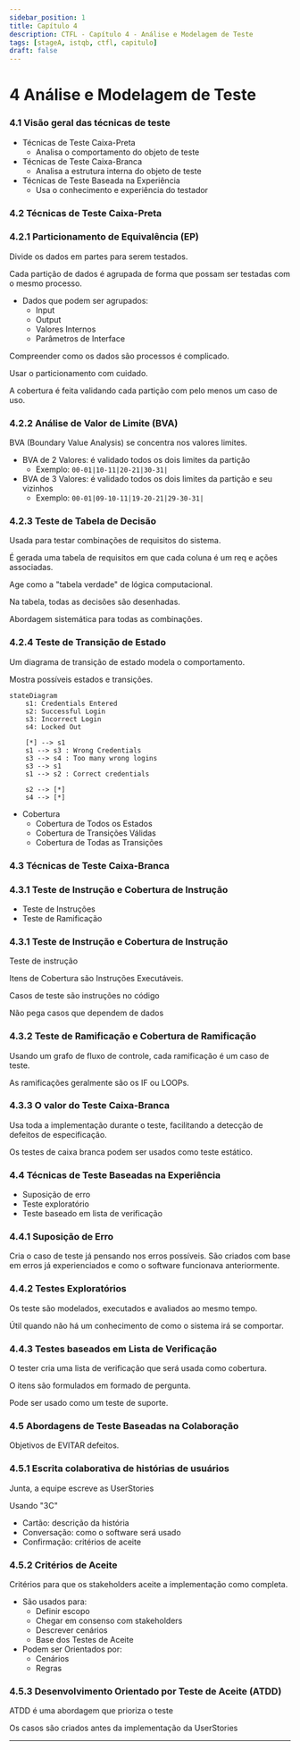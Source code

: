 ```yaml
---
sidebar_position: 1
title: Capítulo 4
description: CTFL - Capítulo 4 - Análise e Modelagem de Teste
tags: [stageA, istqb, ctfl, capitulo]
draft: false
---
```


# 4 Análise e Modelagem de Teste

### 4.1 Visão geral das técnicas de teste

- Técnicas de Teste Caixa-Preta
	- Analisa o comportamento do objeto de teste
- Técnicas de Teste Caixa-Branca
	- Analisa a estrutura interna do objeto de teste
- Técnicas de Teste Baseada na Experiência
	- Usa o conhecimento e experiência do testador

### 4.2 Técnicas de Teste Caixa-Preta

### 4.2.1 Particionamento de Equivalência (EP)

Divide os dados em partes para serem testados.

Cada partição de dados é agrupada de forma que possam ser testadas com o mesmo processo.

- Dados que podem ser agrupados:
	- Input
	- Output
	- Valores Internos
	- Parâmetros de Interface

Compreender como os dados são processos é complicado.

Usar o particionamento com cuidado.

A cobertura é feita validando cada partição com pelo menos um caso de uso.

### 4.2.2 Análise de Valor de Limite (BVA)

BVA (Boundary Value Analysis) se concentra nos valores limites.

- BVA de 2 Valores: é validado todos os dois limites da partição
	- Exemplo: `00-01|10-11|20-21|30-31|`
- BVA de 3 Valores: é validado todos os dois limites da partição e seu vizinhos
	- Exemplo: `00-01|09-10-11|19-20-21|29-30-31|`

### 4.2.3 Teste de Tabela de Decisão

Usada para testar combinações de requisitos do sistema.

É gerada uma tabela de requisitos em que cada coluna é um req e ações associadas.

Age como a "tabela verdade" de lógica computacional.

Na tabela, todas as decisões são desenhadas.

Abordagem sistemática para todas as combinações.

### 4.2.4 Teste de Transição de Estado

Um diagrama de transição de estado modela o comportamento.

Mostra possíveis estados e transições.

```mermaid
stateDiagram
	s1: Credentials Entered
	s2: Successful Login
	s3: Incorrect Login
	s4: Locked Out

	[*] --> s1
	s1 --> s3 : Wrong Credentials
	s3 --> s4 : Too many wrong logins
	s3 --> s1
	s1 --> s2 : Correct credentials

	s2 --> [*]
	s4 --> [*]

```

- Cobertura
	- Cobertura de Todos os Estados
	- Cobertura de Transições Válidas
	- Cobertura de Todas as Transições

### 4.3 Técnicas de Teste Caixa-Branca

### 4.3.1 Teste de Instrução e Cobertura de Instrução

- Teste de Instruções
- Teste de Ramificação

### 4.3.1 Teste de Instrução e Cobertura de Instrução

Teste de instrução

Itens de Cobertura são Instruções Executáveis.

Casos de teste são instruções no código

Não pega casos que dependem de dados

### 4.3.2 Teste de Ramificação e Cobertura de Ramificação

Usando um grafo de fluxo de controle, cada ramificação é um caso de teste.

As ramificações geralmente são os IF ou LOOPs.

### 4.3.3 O valor do Teste Caixa-Branca

Usa toda a implementação durante o teste, facilitando a detecção de defeitos de especificação.

Os testes de caixa branca podem ser usados como teste estático.

### 4.4 Técnicas de Teste Baseadas na Experiência

- Suposição de erro
- Teste exploratório
- Teste baseado em lista de verificação

### 4.4.1 Suposição de Erro

Cria o caso de teste já pensando nos erros possíveis.
São criados com base em erros já experienciados e como o software funcionava anteriormente.

### 4.4.2 Testes Exploratórios

Os teste são modelados, executados e avaliados ao mesmo tempo.

Útil quando não há um conhecimento de como o sistema irá se comportar.

### 4.4.3 Testes baseados em Lista de Verificação

O tester cria uma lista de verificação que será usada como cobertura.

O itens são formulados em formado de pergunta.

Pode ser usado como um teste de suporte.

### 4.5 Abordagens de Teste Baseadas na Colaboração

Objetivos de EVITAR defeitos.

### 4.5.1 Escrita colaborativa de histórias de usuários

Junta, a equipe escreve as UserStories

Usando "3C"

- Cartão: descrição da história
- Conversação: como o software será usado
- Confirmação: critérios de aceite

### 4.5.2 Critérios de Aceite

Critérios para que os stakeholders aceite a implementação como completa.

- São usados para:
	- Definir escopo
	- Chegar em consenso com stakeholders
	- Descrever cenários
	- Base dos Testes de Aceite
- Podem ser Orientados por:
	- Cenários
	- Regras

### 4.5.3 Desenvolvimento Orientado por Teste de Aceite (ATDD)

ATDD é uma abordagem que prioriza o teste

Os casos são criados antes da implementação da UserStories

---